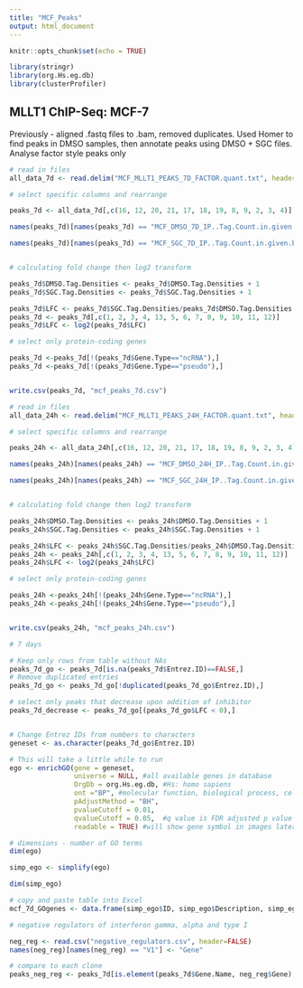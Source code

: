 ```yaml
---
title: "MCF_Peaks"
output: html_document
---
```


```r
knitr::opts_chunk$set(echo = TRUE)

library(stringr)
library(org.Hs.eg.db)
library(clusterProfiler)
```

## MLLT1 ChIP-Seq: MCF-7

Previously - aligned .fastq files to .bam, removed duplicates. Used Homer to find peaks in DMSO samples, then annotate peaks using DMSO + SGC files. Analyse factor style peaks only

```r
# read in files
all_data_7d <- read.delim("MCF_MLLT1_PEAKS_7D_FACTOR.quant.txt", header = TRUE, sep = "\t")

# select specific columns and rearrange

peaks_7d <- all_data_7d[,c(16, 12, 20, 21, 17, 18, 19, 8, 9, 2, 3, 4)]

names(peaks_7d)[names(peaks_7d) == "MCF_DMSO_7D_IP..Tag.Count.in.given.bp..3550679.5.Total..normalization.factor...2.82..effective.total...10000000."] <- "DMSO.Tag.Densities"

names(peaks_7d)[names(peaks_7d) == "MCF_SGC_7D_IP..Tag.Count.in.given.bp..3176761.0.Total..normalization.factor...3.15..effective.total...10000000."] <- "SGC.Tag.Densities"


# calculating fold change then log2 transform

peaks_7d$DMSO.Tag.Densities <- peaks_7d$DMSO.Tag.Densities + 1
peaks_7d$SGC.Tag.Densities <- peaks_7d$SGC.Tag.Densities + 1

peaks_7d$LFC <- peaks_7d$SGC.Tag.Densities/peaks_7d$DMSO.Tag.Densities
peaks_7d <- peaks_7d[,c(1, 2, 3, 4, 13, 5, 6, 7, 8, 9, 10, 11, 12)]
peaks_7d$LFC <- log2(peaks_7d$LFC)

# select only protein-coding genes

peaks_7d <-peaks_7d[!(peaks_7d$Gene.Type=="ncRNA"),]
peaks_7d <-peaks_7d[!(peaks_7d$Gene.Type=="pseudo"),]


write.csv(peaks_7d, "mcf_peaks_7d.csv")


```

```r
# read in files
all_data_24h <- read.delim("MCF_MLLT1_PEAKS_24H_FACTOR.quant.txt", header = TRUE, sep = "\t")

# select specific columns and rearrange

peaks_24h <- all_data_24h[,c(16, 12, 20, 21, 17, 18, 19, 8, 9, 2, 3, 4)]

names(peaks_24h)[names(peaks_24h) == "MCF_DMSO_24H_IP..Tag.Count.in.given.bp..3548164.5.Total..normalization.factor...2.82..effective.total...10000000."] <- "DMSO.Tag.Densities"

names(peaks_24h)[names(peaks_24h) == "MCF_SGC_24H_IP..Tag.Count.in.given.bp..2782430.5.Total..normalization.factor...3.59..effective.total...10000000."] <- "SGC.Tag.Densities"


# calculating fold change then log2 transform

peaks_24h$DMSO.Tag.Densities <- peaks_24h$DMSO.Tag.Densities + 1
peaks_24h$SGC.Tag.Densities <- peaks_24h$SGC.Tag.Densities + 1

peaks_24h$LFC <- peaks_24h$SGC.Tag.Densities/peaks_24h$DMSO.Tag.Densities
peaks_24h <- peaks_24h[,c(1, 2, 3, 4, 13, 5, 6, 7, 8, 9, 10, 11, 12)]
peaks_24h$LFC <- log2(peaks_24h$LFC)

# select only protein-coding genes

peaks_24h <-peaks_24h[!(peaks_24h$Gene.Type=="ncRNA"),]
peaks_24h <-peaks_24h[!(peaks_24h$Gene.Type=="pseudo"),]


write.csv(peaks_24h, "mcf_peaks_24h.csv")

```

```r

# 7 days

# Keep only rows from table without NAs
peaks_7d_go <- peaks_7d[is.na(peaks_7d$Entrez.ID)==FALSE,]
# Remove duplicated entries
peaks_7d_go <- peaks_7d_go[!duplicated(peaks_7d_go$Entrez.ID),]

# select only peaks that decrease upon addition of inhibitor
peaks_7d_decrease <- peaks_7d_go[(peaks_7d_go$LFC < 0),]


# Change Entrez IDs from numbers to characters
geneset <- as.character(peaks_7d_go$Entrez.ID)

# This will take a little while to run
ego <- enrichGO(gene = geneset, 
                universe = NULL, #all available genes in database
                OrgDb = org.Hs.eg.db, #Hs: homo sapiens
                ont ="BP", #molecular function, biological process, cellular component
                pAdjustMethod = "BH",
                pvalueCutoff = 0.01,
                qvalueCutoff = 0.05,  #q value is FDR adjusted p value
                readable = TRUE) #will show gene symbol in images later rather than Entrez Gene ID

# dimensions - number of GO terms
dim(ego)

simp_ego <- simplify(ego)

dim(simp_ego)

# copy and paste table into Excel
mcf_7d_GOgenes <- data.frame(simp_ego$ID, simp_ego$Description, simp_ego$p.adjust, simp_ego$geneID)


```

```r

# negative regulators of interferon gamma, alpha and type I

neg_reg <- read.csv("negative_regulators.csv", header=FALSE)
names(neg_reg)[names(neg_reg) == "V1"] <- "Gene"

# compare to each clone
peaks_neg_reg <- peaks_7d[is.element(peaks_7d$Gene.Name, neg_reg$Gene),]
  


```
